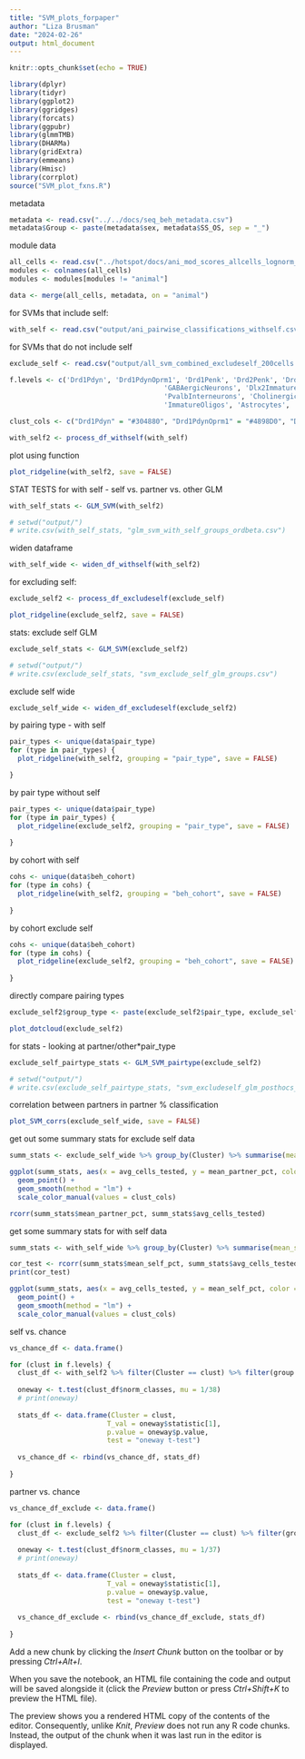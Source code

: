 ```yaml
---
title: "SVM_plots_forpaper"
author: "Liza Brusman"
date: "2024-02-26"
output: html_document
---
```


```r
knitr::opts_chunk$set(echo = TRUE)
```


```r
library(dplyr)
library(tidyr)
library(ggplot2)
library(ggridges)
library(forcats)
library(ggpubr)
library(glmmTMB)
library(DHARMa)
library(gridExtra)
library(emmeans)
library(Hmisc)
library(corrplot)
source("SVM_plot_fxns.R")
```

metadata
```r
metadata <- read.csv("../../docs/seq_beh_metadata.csv")
metadata$Group <- paste(metadata$sex, metadata$SS_OS, sep = "_")
```


module data
```r
all_cells <- read.csv("../hotspot/docs/ani_mod_scores_allcells_lognorm_counts.csv")
modules <- colnames(all_cells)
modules <- modules[modules != "animal"]

data <- merge(all_cells, metadata, on = "animal")
```


for SVMs that include self:
```r
with_self <- read.csv("output/ani_pairwise_classifications_withself.csv")
```

for SVMs that do not include self
```r
exclude_self <- read.csv("output/all_svm_combined_excludeself_200cells.csv") %>% filter(animal == Var1)
```


```r
f.levels <- c('Drd1Pdyn', 'Drd1PdynOprm1', 'Drd1Penk', 'Drd2Penk', 'Drd2NoPenk', 
                                      'GABAergicNeurons', 'Dlx2ImmatureNeurons', 'SstNpyInterneurons', 
                                      'PvalbInterneurons', 'CholinergicInterneurons', 'MatureOligos', 
                                      'ImmatureOligos', 'Astrocytes', 'Microglia')

clust_cols <- c("Drd1Pdyn" = "#304880", "Drd1PdynOprm1" = "#4898D0", "Drd1Penk" = "#88C0F0", "Drd2Penk" = "#9060A0", "Drd2NoPenk" = "#C078C0", "GABAergicNeurons" = "#389078", "Dlx2ImmatureNeurons" = "#70A830", "SstNpyInterneurons" = "#98D048", "PvalbInterneurons" = "#60D0A0", "CholinergicInterneurons" = "#80E8C0", "MatureOligos" = "#783028", "ImmatureOligos" = "#B82820", "Astrocytes" = "#D04058", "Microglia" = "#F87878")
```


```r
with_self2 <- process_df_withself(with_self)
```


plot using function
```r
plot_ridgeline(with_self2, save = FALSE)
```
STAT TESTS
for with self - self vs. partner vs. other GLM
```r
with_self_stats <- GLM_SVM(with_self2)

# setwd("output/")
# write.csv(with_self_stats, "glm_svm_with_self_groups_ordbeta.csv")
```

widen dataframe
```r
with_self_wide <- widen_df_withself(with_self2)
```

for excluding self:

```r
exclude_self2 <- process_df_excludeself(exclude_self)
```
```r
plot_ridgeline(exclude_self2, save = FALSE)
```

stats: exclude self GLM
```r
exclude_self_stats <- GLM_SVM(exclude_self2)

# setwd("output/")
# write.csv(exclude_self_stats, "svm_exclude_self_glm_groups.csv")

```

exclude self wide
```r
exclude_self_wide <- widen_df_excludeself(exclude_self2)
```
by pairing type - with self
```r
pair_types <- unique(data$pair_type)
for (type in pair_types) {
  plot_ridgeline(with_self2, grouping = "pair_type", save = FALSE)

}

```
by pair type without self
```r
pair_types <- unique(data$pair_type)
for (type in pair_types) {
  plot_ridgeline(exclude_self2, grouping = "pair_type", save = FALSE)
  
}
```
by cohort with self
```r
cohs <- unique(data$beh_cohort)
for (type in cohs) {
  plot_ridgeline(with_self2, grouping = "beh_cohort", save = FALSE)
  
}
```
by cohort exclude self
```r
cohs <- unique(data$beh_cohort)
for (type in cohs) {
  plot_ridgeline(exclude_self2, grouping = "beh_cohort", save = FALSE)
  
}

```

directly compare pairing types
```r
exclude_self2$group_type <- paste(exclude_self2$pair_type, exclude_self2$group, sep = "_")

plot_dotcloud(exclude_self2)

```

for stats - looking at partner/other*pair_type
```r
exclude_self_pairtype_stats <- GLM_SVM_pairtype(exclude_self2)

# setwd("output/")
# write.csv(exclude_self_pairtype_stats, "svm_excludeself_glm_posthocs_by_pairtype.csv")

```


correlation between partners in partner % classification
```r
plot_SVM_corrs(exclude_self_wide, save = FALSE)
```


get out some summary stats for exclude self data
```r
summ_stats <- exclude_self_wide %>% group_by(Cluster) %>% summarise(mean_partner_pct = mean(partner.pct), avg_cells_tested = mean(partner+other))

ggplot(summ_stats, aes(x = avg_cells_tested, y = mean_partner_pct, color = Cluster)) +
  geom_point() +
  geom_smooth(method = "lm") +
  scale_color_manual(values = clust_cols)

rcorr(summ_stats$mean_partner_pct, summ_stats$avg_cells_tested)
```

get some summary stats for with self data
```r
summ_stats <- with_self_wide %>% group_by(Cluster) %>% summarise(mean_self_pct = mean(self.pct), avg_cells_tested = mean(self+partner+other))

cor_test <- rcorr(summ_stats$mean_self_pct, summ_stats$avg_cells_tested, type = "spearman")
print(cor_test)

ggplot(summ_stats, aes(x = avg_cells_tested, y = mean_self_pct, color = Cluster)) +
  geom_point() +
  geom_smooth(method = "lm") +
  scale_color_manual(values = clust_cols)
```



self vs. chance
```r
vs_chance_df <- data.frame()

for (clust in f.levels) {
  clust_df <- with_self2 %>% filter(Cluster == clust) %>% filter(group == "self")
  
  oneway <- t.test(clust_df$norm_classes, mu = 1/38)
  # print(oneway)
  
  stats_df <- data.frame(Cluster = clust,
                        T_val = oneway$statistic[1],
                        p.value = oneway$p.value,
                        test = "oneway t-test")
  
  vs_chance_df <- rbind(vs_chance_df, stats_df)
  
}
```
partner vs. chance
```r
vs_chance_df_exclude <- data.frame()

for (clust in f.levels) {
  clust_df <- exclude_self2 %>% filter(Cluster == clust) %>% filter(group == "partner")
  
  oneway <- t.test(clust_df$norm_classes, mu = 1/37)
  # print(oneway)
  
  stats_df <- data.frame(Cluster = clust,
                        T_val = oneway$statistic[1],
                        p.value = oneway$p.value,
                        test = "oneway t-test")
  
  vs_chance_df_exclude <- rbind(vs_chance_df_exclude, stats_df)
  
}
```


Add a new chunk by clicking the *Insert Chunk* button on the toolbar or by pressing *Ctrl+Alt+I*.

When you save the notebook, an HTML file containing the code and output will be saved alongside it (click the *Preview* button or press *Ctrl+Shift+K* to preview the HTML file).

The preview shows you a rendered HTML copy of the contents of the editor. Consequently, unlike *Knit*, *Preview* does not run any R code chunks. Instead, the output of the chunk when it was last run in the editor is displayed.

